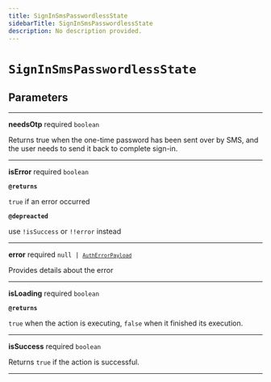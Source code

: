```yaml
---
title: SignInSmsPasswordlessState
sidebarTitle: SignInSmsPasswordlessState
description: No description provided.
---
```


# `SignInSmsPasswordlessState`

## Parameters

---

**<span className="parameter-name">needsOtp</span>** <span className="optional-status">required</span> <code>boolean</code>

Returns true when the one-time password has been sent over by SMS, and the user needs to send it back to complete sign-in.

---

**<span className="parameter-name">isError</span>** <span className="optional-status">required</span> <code>boolean</code>

**`@returns`**

`true` if an error occurred

**`@depreacted`**

use `!isSuccess` or `!!error` instead

---

**<span className="parameter-name">error</span>** <span className="optional-status">required</span> <code>null &#124; [`AuthErrorPayload`](/reference/javascript/nhost-js/types/auth-error-payload)</code>

Provides details about the error

---

**<span className="parameter-name">isLoading</span>** <span className="optional-status">required</span> <code>boolean</code>

**`@returns`**

`true` when the action is executing, `false` when it finished its execution.

---

**<span className="parameter-name">isSuccess</span>** <span className="optional-status">required</span> <code>boolean</code>

Returns `true` if the action is successful.

---
